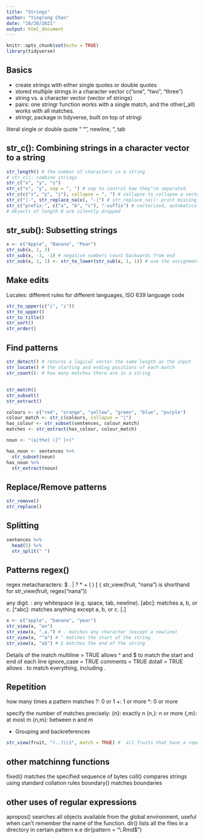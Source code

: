 ```yaml
---
title: "Strings"
author: "Yingrong Chen"
date: "10/30/2021"
output: html_document
---
```


```r
knitr::opts_chunk$set(echo = TRUE)
library(tidyverse)
```

## Basics
- create strings with either single quotes or double quotes
- stored multiple strings in a character vector c("one", "two", "three")
- string vs. a character vector (vector of strings)
- pairs: one stringr function works with a single match, and the other(_all) works with all matches. 
- stringr, package in tidyverse, built on top of stringi

literal single or double quote \“
 "\n", newline,  "\t", tab

## str_c(): Combining strings in a character vector to a string
```r
str_length() # the number of characters in a string
# str_c(): combine strings
str_c("x", "y", "z")
str_c("x", "y", sep = ", ") # sep to control how they’re separated
str_c(c("x", "y", "z"), collapse = ", ") # collapse to collapse a vector of strings into string
str_c("|-", str_replace_na(x), "-|") # str_replace_na(): print missing values as "NA"
str_c("prefix-", c("a", "b", "c"), "-suffix") # vectorised, automatically recycles shorter vectors to the same length as the longest
# Objects of length 0 are silently dropped
```

## str_sub(): Subsetting strings
```r
x <- c("Apple", "Banana", "Pear")
str_sub(x, 1, 3)
str_sub(x, -3, -1) # negative numbers count backwards from end
str_sub(x, 1, 1) <- str_to_lower(str_sub(x, 1, 1)) # use the assignment form of str_sub() to modify strings
```

## Make edits
Locales: different rules for different languages, ISO 639 language code
```r
str_to_upper(c("i", "ı"))
str_to_upper()
str_to_title()
str_sort()
str_order()
```

## Find patterns
```r
str_detect() # returns a logical vector the same length as the input
str_locate() # the starting and ending positions of each match
str_count(): # how many matches there are in a string
```

## 
```r
str_match()
str_subset()
str_extract()
```

```r
colours <- c("red", "orange", "yellow", "green", "blue", "purple")
colour_match <- str_c(colours, collapse = "|")
has_colour <- str_subset(sentences, colour_match)
matches <- str_extract(has_colour, colour_match)

noun <- "(a|the) ([^ ]+)"

has_noun <- sentences %>%
  str_subset(noun)
has_noun %>% 
  str_extract(noun)
```

## Replace/Remove patterns
```r
str_remove()
str_replace()
```

## Splitting
```r
sentences %>%
  head(5) %>% 
  str_split(" ")
```

## Patterns regex()
regex metacharacters: $ . | ? * + ( ) [ {
str_view(fruit, "nana") is shorthand for str_view(fruit, regex("nana"))

\d: any digit.
\s: any whitespace (e.g. space, tab, newline).
[abc]: matches a, b, or c.
[^abc]: matches anything except a, b, or c.
[.] 
```r
x <- c("apple", "banana", "pear")
str_view(x, "an")
str_view(x, ".a.") # . matches any character (except a newline)
str_view(x, "^a") # ^ matches the start of the string
str_view(x, "a$") # $ matches the end of the string
```

Details of the match
multiline = TRUE allows ^ and $ to match the start and end of each line 
ignore_case = TRUE
comments = TRUE
dotall = TRUE allows . to match everything, including \n.

## Repetition
how many times a pattern matches
?: 0 or 1
+: 1 or more
*: 0 or more

specify the number of matches precisely:
{n}: exactly n
{n,}: n or more
{,m}: at most m
{n,m}: between n and m

- Grouping and backreferences
```r
str_view(fruit, "(..)\\1", match = TRUE) #  all fruits that have a repeated pair of letters.
```

## other matchinng functions 
fixed() matches the specified sequence of bytes
coll() compares strings using standard collation rules
boundary() matches boundaries

## other uses of regular expressions
apropos() searches all objects available from the global environment, useful when can’t remember the name of the function.
dir() lists all the files in a directory in certain pattern
e.e dir(pattern = "\\.Rmd$")

